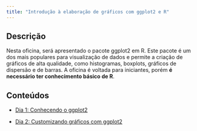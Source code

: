 ```yaml
---
title: "Introdução à elaboração de gráficos com ggplot2 e R"
---
```


## Descrição

Nesta oficina, será apresentado o pacote ggplot2 em R. Este pacote é um dos mais populares para visualização de dados e permite a criação de gráficos de alta qualidade, como histogramas, boxplots, gráficos de dispersão e de barras. A oficina é voltada para iniciantes, porém **é necessário ter conhecimento básico de R**.


## Conteúdos

- [Dia 1: Conhecendo o ggplot2](dia-1.qmd)


- [Dia 2: Customizando gráficos com ggplot2](dia-2.qmd)

